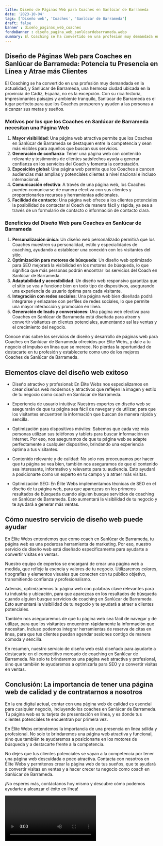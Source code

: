 ```yaml
---
title: Diseño de Páginas Web para Coaches en Sanlúcar de Barrameda
date: '2023-10-04'
tags: ['Diseño web', 'Coaches', 'Sanlúcar de Barrameda']
draft: false
banner : diseño_paginas_web_coaches
fondoBanner : diseño_pagina_web_sanlúcardebarrameda.webp
summary: El Coaching se ha convertido en una profesión muy demandada en la actualidad, y Sanlúcar de Barrameda, una hermosa ciudad ubicada en la provincia de Cádiz, España, no es la excepción. Con su rica historia, impresionantes paisajes y ambiente tranquilo, Sanlúcar de Barrameda es el lugar perfecto para que los Coaches prosperen y ayuden a las personas a alcanzar sus metas y sueños.
---
```


## Diseño de Páginas Web para Coaches en Sanlúcar de Barrameda: Potencia tu Presencia en Línea y Atrae más Clientes

El Coaching se ha convertido en una profesión muy demandada en la actualidad, y Sanlúcar de Barrameda, una hermosa ciudad ubicada en la provincia de Cádiz, España, no es la excepción. Con su rica historia, impresionantes paisajes y ambiente tranquilo, Sanlúcar de Barrameda es el lugar perfecto para que los Coaches prosperen y ayuden a las personas a alcanzar sus metas y sueños.

### Motivos por los que los Coaches en Sanlúcar de Barrameda necesitan una Página Web

1. **Mayor visibilidad**: Una página web atractiva permite que los Coaches en Sanlúcar de Barrameda se destaquen entre la competencia y sean más visibles para aquellos que buscan sus servicios.
2. **Generación de confianza**: Tener una página web con contenido relevante y testimonios de clientes satisfechos ayuda a generar confianza en los servicios del Coach y fomenta la contratación.
3. **Exposición global**: Una página web permite que los Coaches alcancen audiencias más amplias y potenciales clientes a nivel nacional e incluso internacional.
4. **Comunicación efectiva**: A través de una página web, los Coaches pueden comunicarse de manera efectiva con sus clientes y proporcionarles recursos y herramientas adicionales.
5. **Facilidad de contacto**: Una página web ofrece a los clientes potenciales la posibilidad de contactar al Coach de manera fácil y rápida, ya sea a través de un formulario de contacto o información de contacto clara.

### Beneficios del Diseño Web para Coaches en Sanlúcar de Barrameda

1. **Personalización única**: Un diseño web personalizado permitirá que los Coaches muestren su personalidad, estilo y especialidades de coaching, ayudando a establecer una conexión con los visitantes del sitio.
2. **Optimización para motores de búsqueda**: Un diseño web optimizado para SEO mejorará la visibilidad en los motores de búsqueda, lo que significa que más personas podrán encontrar los servicios del Coach en Sanlúcar de Barrameda.
3. **Adaptabilidad y accesibilidad**: Un diseño web responsivo garantiza que el sitio se vea y funcione bien en todo tipo de dispositivos, asegurando una experiencia de usuario óptima para cada visitante.
4. **Integración con redes sociales**: Una página web bien diseñada podrá integrarse y enlazarse con perfiles de redes sociales, lo que permite una mayor interacción y promoción en línea.
5. **Generación de leads y conversiones**: Una página web efectiva para Coaches en Sanlúcar de Barrameda está diseñada para atraer y convertir visitantes en clientes potenciales, aumentando así las ventas y el crecimiento del negocio.

Conoce más sobre los servicios de diseño y desarrollo de páginas web para Coaches en Sanlúcar de Barrameda ofrecidos por Élite Webs, y dale a tu negocio el impulso en línea que se merece. No pierdas la oportunidad de destacarte en tu profesión y establecerte como uno de los mejores Coaches de Sanlúcar de Barrameda.

<GifSeo />

<Cta />

## Elementos clave del diseño web exitoso

- Diseño atractivo y profesional: En Élite Webs nos especializamos en crear diseños web modernos y atractivos que reflejen la imagen y estilo de tu negocio como coach en Sanlúcar de Barrameda.

- Experiencia de usuario intuitiva: Nuestros expertos en diseño web se asegurarán de que tu página sea fácil de navegar y de utilizar, para que los visitantes encuentren la información que buscan de manera rápida y sencilla.

- Optimización para dispositivos móviles: Sabemos que cada vez más personas utilizan sus teléfonos y tablets para buscar información en Internet. Por eso, nos aseguramos de que tu página web se adapte perfectamente a cualquier dispositivo, brindando una experiencia óptima a tus visitantes.

- Contenido relevante y de calidad: No solo nos preocupamos por hacer que tu página se vea bien, también nos aseguramos de que el contenido sea interesante, informativo y relevante para tu audiencia. Esto ayudará a posicionarte como un experto en tu campo y a atraer más visitas.

- Optimización SEO: En Élite Webs implementamos técnicas de SEO en el diseño de tu página web, para que aparezcas en los primeros resultados de búsqueda cuando alguien busque servicios de coaching en Sanlúcar de Barrameda. Esto aumentará la visibilidad de tu negocio y te ayudará a generar más ventas.

## Cómo nuestro servicio de diseño web puede ayudar

En Élite Webs entendemos que como coach en Sanlúcar de Barrameda, tu página web es una poderosa herramienta de marketing. Por eso, nuestro servicio de diseño web está diseñado específicamente para ayudarte a convertir visitas en ventas.

Nuestro equipo de expertos se encargará de crear una página web a medida, que refleje la esencia y valores de tu negocio. Utilizaremos colores, tipografías y elementos visuales que conecten con tu público objetivo, transmitiendo confianza y profesionalismo.

Además, optimizaremos tu página web con palabras clave relevantes para tu industria y ubicación, para que aparezcas en los resultados de búsqueda cuando alguien busque servicios de coaching en Sanlúcar de Barrameda. Esto aumentará la visibilidad de tu negocio y te ayudará a atraer a clientes potenciales.

También nos aseguraremos de que tu página web sea fácil de navegar y de utilizar, para que los visitantes encuentren rápidamente la información que necesitan. Incluso podemos integrar herramientas de reserva de citas en línea, para que tus clientes puedan agendar sesiones contigo de manera cómoda y sencilla.

En resumen, nuestro servicio de diseño web está diseñado para ayudarte a destacarte en el competitivo mercado de coaching en Sanlúcar de Barrameda. No solo te brindaremos una página web atractiva y profesional, sino que también te ayudaremos a optimizarla para SEO y a convertir visitas en ventas.

## Conclusión: La importancia de tener una página web de calidad y de contratarnos a nosotros

En la era digital actual, contar con una página web de calidad es esencial para cualquier negocio, incluyendo los coaches en Sanlúcar de Barrameda. Tu página web es tu tarjeta de presentación en línea, y es donde tus clientes potenciales te encuentran por primera vez.

En Élite Webs entendemos la importancia de una presencia en línea sólida y profesional. No solo te brindaremos una página web atractiva y funcional, sino que también te ayudaremos a posicionarte en los motores de búsqueda y a destacarte frente a la competencia.

No dejes que tus clientes potenciales se vayan a la competencia por tener una página web descuidada o poco atractiva. Contacta con nosotros en Élite Webs y permítenos crear la página web de tus sueños, que te ayudará a convertir visitas en ventas y a hacer crecer tu negocio como coach en Sanlúcar de Barrameda.

¡No esperes más, contáctanos hoy mismo y descubre cómo podemos ayudarte a alcanzar el éxito en línea!

<Video />

<CtaBot job='Coaches' city='Sanlúcar de Barrameda'/>

<Gmaps query='Sanlúcar de Barrameda+españa+maps' />